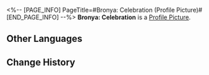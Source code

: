 <%-- [PAGE_INFO]
PageTitle=#Bronya: Celebration (Profile Picture)#
[END_PAGE_INFO] --%>
{{Item Infobox
|title       = Bronya: Celebration
|id          = 200111
|image       = Item Bronya- Celebration.png
|type        = Profile Picture
|invCategory = 
|rarity      = 5
|effect      = Avatar reward obtained from unlocking Nameless Honor.
|description = Bronya participating in holiday festivities.
}}
{{Description|''"Every time this city shines with boundless vitality and vigor, it's like a flower choosing to bloom regardless of the snow pressing down upon it."''}}
'''Bronya: Celebration''' is a [[Profile Picture]].

==Other Languages==
{{Other Languages
|en   = Bronya: Celebration
|zhs  = 布洛妮娅•庆典
|zht  = 布洛妮婭•慶典
|ja   = ブローニャ・祭典
|ko   = 브로냐•축제
|es   = Bronya: Celebración
|fr   = Bronya : Célébrations
|ru   = Броня: Фестиваль
|th   = Bronya - เฉลิมฉลอง
|vi   = Bronya - Lễ Hội
|de   = Bronya: Festival
|id   = Bronya - Perayaan
|pt   = Bronya: Celebração
}}

==Change History==
{{Change History|1.4}}